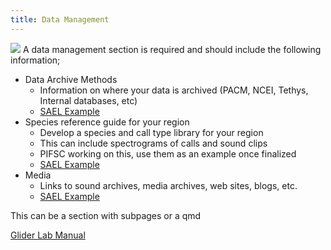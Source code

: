 ```yaml
---
title: Data Management
---
```

![](images/Wave_wWhales_v4.png)
A data management section is required and should include the following information;

-   Data Archive Methods
    -   Information on where your data is archived (PACM, NCEI, Tethys, Internal databases, etc)
    -   [SAEL Example](https://sael-swfsc.github.io/SAEL-lab-manual/content/Data-Archive.html)
-   Species reference guide for your region
    -   Develop a species and call type library for your region
    -   This can include spectrograms of calls and sound clips
    -   PIFSC working on this, use them as an example once finalized
    -   [SAEL Example](https://sael-swfsc.github.io/SAEL-lab-manual/content/Data-SpeciesAndCallTypes.html)
-   Media
    -   Links to sound archives, media archives, web sites, blogs, etc.
    -   [SAEL Example](https://sael-swfsc.github.io/SAEL-lab-manual/content/media.html)

This can be a section with subpages or a qmd

[Glider Lab Manual](https://swfsc.github.io/glider-lab-manual/content/data-management.html)
